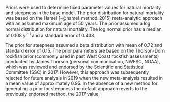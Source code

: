 
Priors were used to determine fixed parameter values for natural mortality and steepness in the base model.  The prior distribution for natural mortality was based on the Hamel [-@hamel_method_2015] meta-analytic approach with  an assumed maximum age of 50 years. The prior assumed a log normal distribution for natural mortality. The log normal prior has a median of 0.108 yr^-1^ and a standard error of 0.438. 

The prior for steepness assumed a beta distribution with mean of 0.72 and standard error of 0.15. The prior parameters are based on the Thorson-Dorn rockfish prior (commonly used in past West Coast rockfish assessments) conducted by James Thorson (personal communication, NWFSC, NOAA), which was reviewed and endorsed by the Scientific and Statistical Committee (SSC) in 2017. However, this approach was subsequently rejected for future analysis in 2019 when the new meta-analysis resulted in a mean value of approximately 0.95. In the absence of a new method for generating a prior for steepness the default approach reverts to the previously endorsed method, the 2017 value.